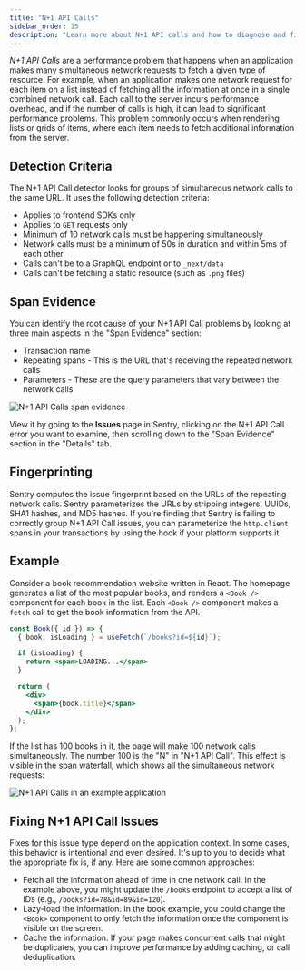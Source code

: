 ```yaml
---
title: "N+1 API Calls"
sidebar_order: 15
description: "Learn more about N+1 API calls and how to diagnose and fix them."
---
```


<Include name="early-adopter-note.mdx" />

_N+1 API Calls_ are a performance problem that happens when an application makes many simultaneous network requests to fetch a given type of resource. For example, when an application makes one network request for each item on a list instead of fetching all the information at once in a single combined network call. Each call to the server incurs performance overhead, and if the number of calls is high, it can lead to significant performance problems. This problem commonly occurs when rendering lists or grids of items, where each item needs to fetch additional information from the server.

## Detection Criteria

The N+1 API Call detector looks for groups of simultaneous network calls to the same URL. It uses the following detection criteria:

- Applies to frontend SDKs only
- Applies to `GET` requests only
- Minimum of 10 network calls must be happening simultaneously
- Network calls must be a minimum of 50s in duration and within 5ms of each other
- Calls can't be to a GraphQL endpoint or to `_next/data`
- Calls can't be fetching a static resource (such as `.png` files)

## Span Evidence

You can identify the root cause of your N+1 API Call problems by looking at three main aspects in the "Span Evidence" section:

- Transaction name
- Repeating spans - This is the URL that's receiving the repeated network calls
- Parameters - These are the query parameters that vary between the network calls

![N+1 API Calls span evidence](n-plus-one-api-calls-evidence.png)

View it by going to the **Issues** page in Sentry, clicking on the N+1 API Call error you want to examine, then scrolling down to the "Span Evidence" section in the "Details" tab.

## Fingerprinting

Sentry computes the issue fingerprint based on the URLs of the repeating network calls. Sentry parameterizes the URLs by stripping integers, UUIDs, SHA1 hashes, and MD5 hashes. If you're finding that Sentry is failing to correctly group N+1 API Call issues, you can parameterize the `http.client` spans in your transactions by using the <PlatformLink to="/configuration/options#before-send-transaction"><PlatformIdentifier name="before-send-transaction" /></PlatformLink> hook if your platform supports it.

## Example

Consider a book recommendation website written in React. The homepage generates a list of the most popular books, and renders a `<Book />` component for each book in the list. Each `<Book />` component makes a `fetch` call to get the book information from the API.

```jsx
const Book({ id }) => {
  { book, isLoading } = useFetch(`/books?id=${id}`);

  if (isLoading) {
    return <span>LOADING...</span>
  }

  return (
    <div>
      <span>{book.title}</span>
    </div>
  );
};
```

If the list has 100 books in it, the page will make 100 network calls simultaneously. The number 100 is the "N" in "N+1 API Call". This effect is visible in the span waterfall, which shows all the simultaneous network requests:

![N+1 API Calls in an example application](n-plus-one-api-calls-in-book-application.png)

## Fixing N+1 API Call Issues

Fixes for this issue type depend on the application context. In some cases, this behavior is intentional and even desired. It's up to you to decide what the appropriate fix is, if any. Here are some common approaches:

- Fetch all the information ahead of time in one network call. In the example above, you might update the `/books` endpoint to accept a list of IDs (e.g., `/books?id=78&id=89&id=120`).
- Lazy-load the information. In the book example, you could change the `<Book>` component to only fetch the information once the component is visible on the screen.
- Cache the information. If your page makes concurrent calls that might be duplicates, you can improve performance by adding caching, or call deduplication.
